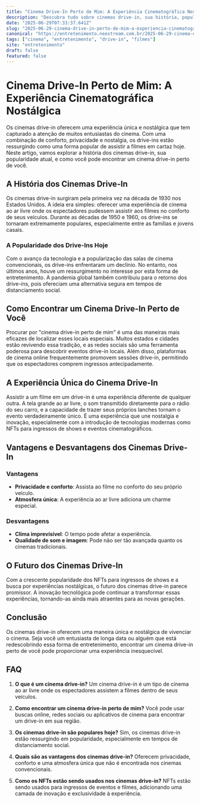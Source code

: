 ```yaml
---
title: "Cinema Drive-In Perto de Mim: A Experiência Cinematográfica Nostálgica"
description: "Descubra tudo sobre cinemas drive-in, sua história, popularidade atual e como encontrar cinema drive-in perto de você para uma experiência única."
date: "2025-06-29T07:33:37.641Z"
slug: "2025-06-29-cinema-drive-in-perto-de-mim-a-experiencia-cinematografica-nostalgica"
canonical: "https://entretenimento.neostream.com.br/2025-06-29-cinema-drive-in-perto-de-mim-a-experiencia-cinematografica-nostalgica"
tags: ["cinema", "entretenimento", "drive-in", "filmes"]
site: "entretenimento"
draft: false
featured: false
---
```


# Cinema Drive-In Perto de Mim: A Experiência Cinematográfica Nostálgica

Os cinemas drive-in oferecem uma experiência única e nostálgica que tem capturado a atenção de muitos entusiastas do cinema. Com uma combinação de conforto, privacidade e nostalgia, os drive-ins estão ressurgindo como uma forma popular de assistir a filmes em cartaz hoje. Neste artigo, vamos explorar a história dos cinemas drive-in, sua popularidade atual, e como você pode encontrar um cinema drive-in perto de você.

## A História dos Cinemas Drive-In

Os cinemas drive-in surgiram pela primeira vez na década de 1930 nos Estados Unidos. A ideia era simples: oferecer uma experiência de cinema ao ar livre onde os espectadores pudessem assistir aos filmes no conforto de seus veículos. Durante as décadas de 1950 e 1960, os drive-ins se tornaram extremamente populares, especialmente entre as famílias e jovens casais.

### A Popularidade dos Drive-Ins Hoje

Com o avanço da tecnologia e a popularização das salas de cinema convencionais, os drive-ins enfrentaram um declínio. No entanto, nos últimos anos, houve um ressurgimento no interesse por esta forma de entretenimento. A pandemia global também contribuiu para o retorno dos drive-ins, pois ofereciam uma alternativa segura em tempos de distanciamento social.

## Como Encontrar um Cinema Drive-In Perto de Você

Procurar por "cinema drive-in perto de mim" é uma das maneiras mais eficazes de localizar esses locais especiais. Muitos estados e cidades estão revivendo essa tradição, e as redes sociais são uma ferramenta poderosa para descobrir eventos drive-in locais. Além disso, plataformas de cinema online frequentemente promovem sessões drive-in, permitindo que os espectadores comprem ingressos antecipadamente.

## A Experiência Única do Cinema Drive-In

Assistir a um filme em um drive-in é uma experiência diferente de qualquer outra. A tela grande ao ar livre, o som transmitido diretamente para o rádio do seu carro, e a capacidade de trazer seus próprios lanches tornam o evento verdadeiramente único. É uma experiência que une nostalgia e inovação, especialmente com a introdução de tecnologias modernas como NFTs para ingressos de shows e eventos cinematográficos.

## Vantagens e Desvantagens dos Cinemas Drive-In

### Vantagens
- **Privacidade e conforto**: Assista ao filme no conforto do seu próprio veículo.
- **Atmosfera única**: A experiência ao ar livre adiciona um charme especial.

### Desvantagens
- **Clima imprevisível**: O tempo pode afetar a experiência.
- **Qualidade de som e imagem**: Pode não ser tão avançada quanto os cinemas tradicionais.

## O Futuro dos Cinemas Drive-In

Com a crescente popularidade dos NFTs para ingressos de shows e a busca por experiências nostálgicas, o futuro dos cinemas drive-in parece promissor. A inovação tecnológica pode continuar a transformar essas experiências, tornando-as ainda mais atraentes para as novas gerações.

## Conclusão

Os cinemas drive-in oferecem uma maneira única e nostálgica de vivenciar o cinema. Seja você um entusiasta de longa data ou alguém que está redescobrindo essa forma de entretenimento, encontrar um cinema drive-in perto de você pode proporcionar uma experiência inesquecível.

## FAQ

1. **O que é um cinema drive-in?**
   Um cinema drive-in é um tipo de cinema ao ar livre onde os espectadores assistem a filmes dentro de seus veículos.

2. **Como encontrar um cinema drive-in perto de mim?**
   Você pode usar buscas online, redes sociais ou aplicativos de cinema para encontrar um drive-in em sua região.

3. **Os cinemas drive-in são populares hoje?**
   Sim, os cinemas drive-in estão ressurgindo em popularidade, especialmente em tempos de distanciamento social.

4. **Quais são as vantagens dos cinemas drive-in?**
   Oferecem privacidade, conforto e uma atmosfera única que não é encontrada nos cinemas convencionais.

5. **Como os NFTs estão sendo usados nos cinemas drive-in?**
   NFTs estão sendo usados para ingressos de eventos e filmes, adicionando uma camada de inovação e exclusividade à experiência.